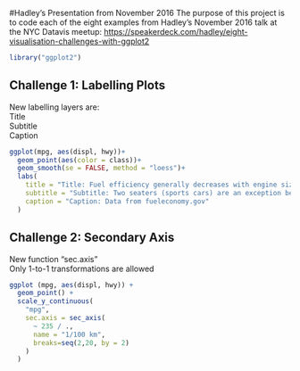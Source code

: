 #Hadley's Presentation from November 2016
The purpose of this project is to code each of the eight examples from Hadley's November 2016 talk at the NYC Datavis meetup: [https://speakerdeck.com/hadley/eight-visualisation-challenges-with-ggplot2](https://speakerdeck.com/hadley/eight-visualisation-challenges-with-ggplot2)

```r
library("ggplot2")
```

## Challenge 1: Labelling Plots

New labelling layers are:  
Title  
Subtitle  
Caption  

```r
ggplot(mpg, aes(displ, hwy))+
  geom_point(aes(color = class))+
  geom_smooth(se = FALSE, method = "loess")+
  labs(
    title = "Title: Fuel efficiency generally decreases with engine size",
    subtitle = "Subtitle: Two seaters (sports cars) are an exception because of their light weight",
    caption = "Caption: Data from fueleconomy.gov"
  )
```


## Challenge 2: Secondary Axis

New function "sec.axis"  
Only 1-to-1 transformations are allowed

```r
ggplot (mpg, aes(displ, hwy)) +
  geom_point() +
  scale_y_continuous(
    "mpg",
    sec.axis = sec_axis(
      ~ 235 / .,
      name = "1/100 km",
      breaks=seq(2,20, by = 2)
    )
  )
```
